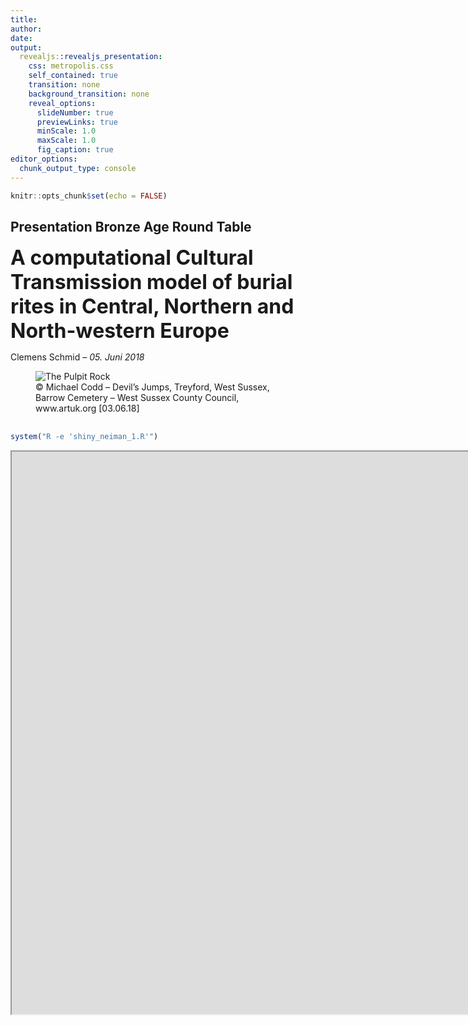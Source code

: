```yaml
---
title: 
author: 
date:
output: 
  revealjs::revealjs_presentation:
    css: metropolis.css
    self_contained: true
    transition: none
    background_transition: none
    reveal_options:
      slideNumber: true
      previewLinks: true
      minScale: 1.0
      maxScale: 1.0
      fig_caption: true
editor_options: 
  chunk_output_type: console
---
```


```r
knitr::opts_chunk$set(echo = FALSE)
```

## Presentation Bronze Age Round Table 

<font size="6">**A computational Cultural Transmission model of burial rites in Central, Northern and North-western Europe**</font>

Clemens Schmid -- *05. Juni 2018*

<figure>
  <img src="figures/devils_jump.jpg" alt="The Pulpit Rock">
  <figcaption>© Michael Codd -- Devil's Jumps, Treyford, West Sussex, Barrow Cemetery -- West Sussex County Council, www.artuk.org [03.06.18]</figcaption>
</figure>

## 

```r
system("R -e 'shiny_neiman_1.R'")
```

<iframe src="http://127.0.0.1:3539" style="width: 8000px; height: 900px"></iframe>


